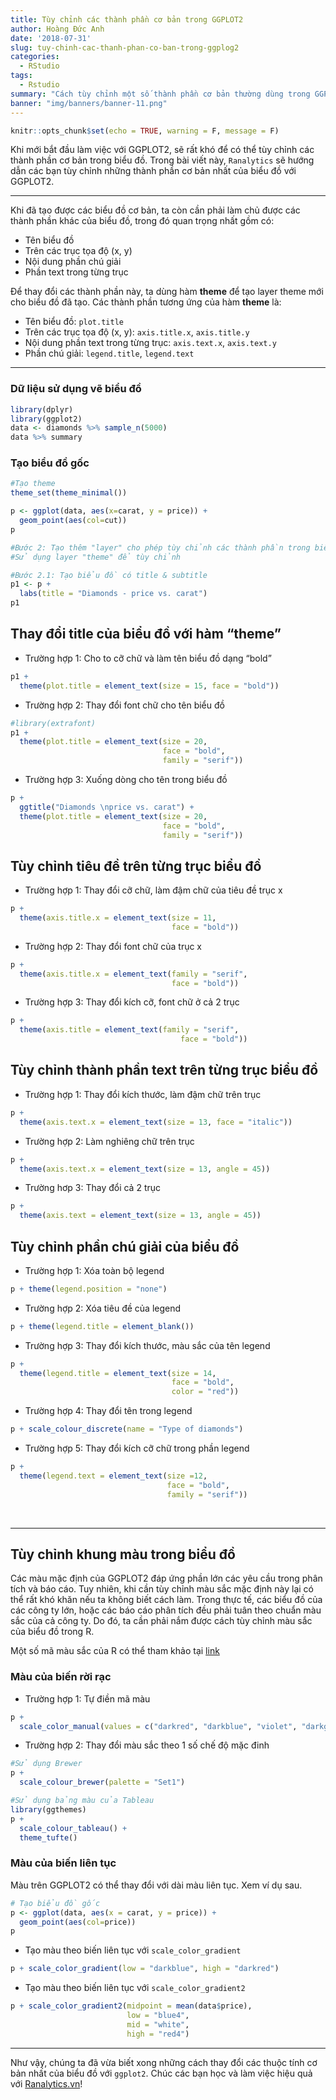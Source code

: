 ```yaml
---
title: Tùy chỉnh các thành phần cơ bản trong GGPLOT2
author: Hoàng Đức Anh
date: '2018-07-31'
slug: tuy-chinh-cac-thanh-phan-co-ban-trong-ggplog2
categories:
  - RStudio
tags:
  - Rstudio
summary: "Cách tùy chỉnh một số thành phần cơ bản thường dùng trong GGPLOT2"
banner: "img/banners/banner-11.png"
---
```


```r
knitr::opts_chunk$set(echo = TRUE, warning = F, message = F)
```


Khi mới bắt đầu làm việc với GGPLOT2, sẽ rất khó để có thể tùy chỉnh các thành phần cơ bản trong biểu đồ. Trong bài viết này, `Ranalytics` sẽ hướng dẫn các bạn tùy chỉnh những thành phần cơ bản nhất của biểu đồ với GGPLOT2.

---

Khi đã tạo được các biểu đồ cơ bản, ta còn cần phải làm chủ được các thành phần khác của biểu đồ, trong đó quan trọng nhất gồm có:

- Tên biểu đồ
- Trên các trục tọa độ (x, y)
- Nội dung phần chú giải
- Phần text trong từng trục

Để thay đổi các thành phần này, ta dùng hàm **theme** để tạo layer theme mới cho biểu đồ đã tạo. Các thành phần tương ứng của hàm **theme** là:

- Tên biểu đồ: `plot.title`
- Trên các trục tọa độ (x, y): `axis.title.x`, `axis.title.y`
- Nội dung phần text trong từng trục: `axis.text.x`, `axis.text.y`
- Phần chú giải: `legend.title`, `legend.text`

---

### Dữ liệu sử dụng vẽ biểu đồ

```r
library(dplyr)
library(ggplot2)
data <- diamonds %>% sample_n(5000)
data %>% summary
```

### Tạo biểu đồ gốc

```r
#Tạo theme
theme_set(theme_minimal())

p <- ggplot(data, aes(x=carat, y = price)) +
  geom_point(aes(col=cut))
p

#Bước 2: Tạo thêm "layer" cho phép tùy chỉnh các thành phần trong biểu đồ
#Sử dụng layer "theme" để tùy chỉnh

#Bước 2.1: Tạo biểu đồ có title & subtitle
p1 <- p + 
  labs(title = "Diamonds - price vs. carat")
p1
```


## Thay đổi title của biểu đồ với hàm "theme"

- Trường hợp 1: Cho to cỡ chữ và làm tên biểu đồ dạng "bold"

```r
p1 + 
  theme(plot.title = element_text(size = 15, face = "bold"))
```


- Trường hợp 2: Thay đổi font chữ cho tên biểu đồ

```r
#library(extrafont)
p1 + 
  theme(plot.title = element_text(size = 20, 
                                  face = "bold", 
                                  family = "serif"))
```

- Trường hợp 3: Xuống dòng cho tên trong biểu đồ

```r
p + 
  ggtitle("Diamonds \nprice vs. carat") + 
  theme(plot.title = element_text(size = 20, 
                                  face = "bold", 
                                  family = "serif"))

```


## Tùy chỉnh tiêu đề trên từng trục biểu đồ

- Trường hợp 1: Thay đổi cỡ chữ, làm đậm chữ của tiêu đề  trục x


```r
p + 
  theme(axis.title.x = element_text(size = 11, 
                                    face = "bold"))
```

- Trường hợp 2: Thay đổi font chữ của trục x

```r
p + 
  theme(axis.title.x = element_text(family = "serif", 
                                    face = "bold"))
```

- Trường hợp 3: Thay đổi kích cỡ, font chữ ở cả 2 trục

```r

p + 
  theme(axis.title = element_text(family = "serif", 
                                      face = "bold"))
```

## Tùy chỉnh thành phần text trên từng trục biểu đồ

- Trường hợp 1: Thay đổi kích thước, làm đậm chữ trên trục

```r
p + 
  theme(axis.text.x = element_text(size = 13, face = "italic"))
```

- Trường hợp 2: Làm nghiêng chữ trên trục

```r
p + 
  theme(axis.text.x = element_text(size = 13, angle = 45))
```

- Trường hơp 3: Thay đổi cả 2 trục

```r
p + 
  theme(axis.text = element_text(size = 13, angle = 45))
```

## Tùy chỉnh phần chú giải của biểu đồ

- Trường hợp 1: Xóa toàn bộ legend

```r
p + theme(legend.position = "none")
```

- Trường hợp 2: Xóa tiêu đề của legend

```r
p + theme(legend.title = element_blank())
```

- Trường hợp 3: Thay đổi kích thước, màu sắc của tên legend

```r
p + 
  theme(legend.title = element_text(size = 14, 
                                    face = "bold", 
                                    color = "red"))
```

- Trường hợp 4: Thay đổi tên trong legend

```r
p + scale_colour_discrete(name = "Type of diamonds")
```

- Trường hợp 5: Thay đổi kích cỡ chữ trong phần legend

```r
p + 
  theme(legend.text = element_text(size =12, 
                                   face = "bold", 
                                   family = "serif"))
```

&nbsp;

---

## Tùy chỉnh khung màu trong biểu đồ

Các màu mặc định của GGPLOT2 đáp ứng phần lớn các yêu cầu trong phân tích và báo cáo. Tuy nhiên, khi cần tùy chỉnh màu sắc mặc định này lại có thể rất khó khăn nếu ta không biết cách làm.  Trong thực tế, các biểu đồ của các công ty lớn, hoặc các báo cáo phân tích đều phải tuân theo chuẩn màu sắc của cả công ty. Do đó, ta cần phải nắm được cách tùy chỉnh màu sắc của biểu đồ trong R.

Một số mã màu sắc của R có thể tham khảo tại [link](http://sape.inf.usi.ch/quick-reference/ggplot2/colour)

### Màu của biến rời rạc

- Trường hợp 1: Tự điền mã màu

```r
p + 
  scale_color_manual(values = c("darkred", "darkblue", "violet", "darkgreen", "orange"))
```

- Trường hợp 2: Thay đổi màu sắc theo 1 số chế độ mặc đinh

```r
#Sử dụng Brewer
p + 
  scale_colour_brewer(palette = "Set1")

#Sử dụng bảng màu của Tableau
library(ggthemes)
p + 
  scale_colour_tableau() + 
  theme_tufte()
```

### Màu của biến liên tục

Màu trên GGPLOT2 có thể thay đổi với dài màu liên tục. Xem ví dụ sau.

```r
# Tạo biểu đồ gốc
p <- ggplot(data, aes(x = carat, y = price)) +
  geom_point(aes(col=price))
p
```

- Tạo màu theo biến liên tục với `scale_color_gradient`

```r
p + scale_color_gradient(low = "darkblue", high = "darkred")
```

- Tạo màu theo biến liên tục với `scale_color_gradient2`

```r
p + scale_color_gradient2(midpoint = mean(data$price), 
                          low = "blue4", 
                          mid = "white", 
                          high = "red4")
```

---

Như vậy, chúng ta đã vừa biết xong những cách thay đổi các thuộc tính cơ bản nhất của biểu đồ với `ggplot2`. Chúc các bạn học và làm việc hiệu quả với [Ranalytics.vn](ranalytics.vn)!

